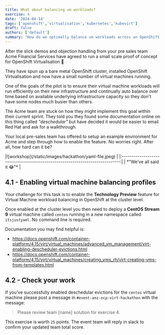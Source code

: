 ```yaml
---
title: What about balancing vm workloads?
exercise: 4
date: '2024-04-14'
tags: ['openshift','virtualisation','kubernetes','kubevirt']
draft: false
authors: ['default']
summary: "How do we optimally balance vm workloads across an OpenShift cluster?"
---
```


After the slick demos and objection handling from your pre sales team Acme Financial Services have agreed to run a small scale proof of concept for OpenShift Virtualisation 🎉

They have spun up a bare metal OpenShift cluster, installed OpenShift Virtualisation and now have a small number of virtual machines running.

One of the goals of the pilot is to ensure their virtual machine workloads will run efficiently on their new infrastructure and continually auto balance over time based on available underlying infrastructure capacity so they don't have some nodes much busier than others.

The Acme team are stuck on how they might implement this goal within their current sprint. They told you they found some documentation online on this thing called *"deschedular"* but have decided it would be easier to email Red Hat and ask for a walkthrough.

Your local pre-sales team has offered to setup an example environment for Acme and step through how to enable the feature. No worries right. After all, how hard can it be?

<Zoom>
|![workshop](/static/images/hackathon/yaml-file.jpeg)                 | 
|:-----------------------------------------------------------------------------:|
| *"We've all said it 😂"*                                                      |
</Zoom>


## 4.1 - Enabling virtual machine balancing profiles

Your challenge for this task is to enable the **Technology Preview** feature for Virtual Machine workload balancing in OpenShift at the cluster level.

Once enabled at the cluster level you then need to deploy a **CentOS Stream 9** virtual machine called `centos` running in a new namespace called `itsjustyaml`. No command line is required.

Documentation you may find helpful is:
- https://docs.openshift.com/container-platform/4.15/virt/virtual_machines/advanced_vm_management/virt-enabling-descheduler-evictions.html
- https://docs.openshift.com/container-platform/4.15/virt/virtual_machines/creating_vms_rh/virt-creating-vms-from-templates.html


## 4.2 - Check your work

If you've successfully enabled deschedular evictions for the `centos` virtual machine please post a message in `#event-anz-ocp-virt-hackathon` with the message:

> Please review team [name] solution for exercise 4.

This exercise is worth `25` points. The event team will reply in slack to confirm your updated team total score.

